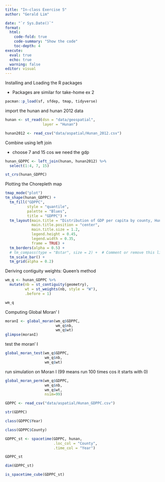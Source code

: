 ```yaml
---
title: "In-class Exercise 5"
author: "Gerald Lim"

date: "`r Sys.Date()`"
format: 
  html: 
    code-fold: true
    code-summary: "Show the code"
    toc-depth: 4
execute:
  eval: true
  echo: true
  warning: false
editor: visual
---
```


Installing and Loading the R packages

-   Packages are similar for take-home ex 2

```r
pacman::p_load(sf, sfdep, tmap, tidyverse)
```

import the hunan and hunan 2012 data

```r
hunan <- st_read(dsn = "data/geospatial", 
                 layer = "Hunan")
```

```r
hunan2012 <- read_csv("data/aspatial/Hunan_2012.csv")
```

Combine using left join

-   choose 7 and 15 cos we need the gdp

```r
hunan_GDPPC <- left_join(hunan, hunan2012) %>%
  select(1:4, 7, 15)
```

```r
st_crs(hunan_GDPPC)
```

Plotting the Chorepleth map

```r
tmap_mode("plot")
tm_shape(hunan_GDPPC) +
  tm_fill("GDPPC",
          style = "quantile",
          palette = "Blues",
          title = "GDPPC") +
  tm_layout(main.title = "Distribution of GDP per capita by county, Hunan Province",
            main.title.position = "center",
            main.title.size = 1.2,
            legend.height = 0.45,
            legend.width = 0.35,
            frame = TRUE) +
  tm_borders(alpha = 0.5) +
  # tm_compass(type = "Bstar", size = 2) +  # Comment or remove this line
  tm_scale_bar() +
  tm_grid(alpha = 0.2)
```

Deriving contiguity weights: Queen’s method

```r
wm_q <- hunan_GDPPC %>%
  mutate(nb = st_contiguity(geometry),
         wt = st_weights(nb, style = "W"),
         .before = 1)
```

```r
wm_q
```

Computing Global Moran’ I

```r
moranI <- global_moran(wm_q$GDPPC,
                       wm_q$nb,
                       wm_q$wt)
glimpse(moranI)
```

test the moran’ I

```r
global_moran_test(wm_q$GDPPC,
                  wm_q$nb,
                  wm_q$wt)
```

run simulation on Moran I (99 means run 100 times cos it starts with 0)

```r
global_moran_perm(wm_q$GDPPC,
                  wm_q$nb,
                  wm_q$wt,
                  nsim=99)
```

```r
GDPPC <- read_csv("data/aspatial/Hunan_GDPPC.csv")
```

```r
str(GDPPC)
```

```r
class(GDPPC$Year)
```

```r
class(GDPPC$County)
```

```r
GDPPC_st <- spacetime(GDPPC, hunan,
                      .loc_col = "County",
                      .time_col = "Year")

GDPPC_st
```

```r
dim(GDPPC_st)

```

```r
is_spacetime_cube(GDPPC_st)

```
